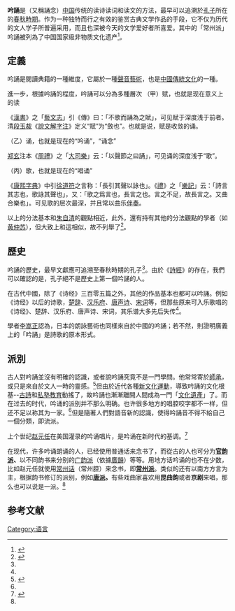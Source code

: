 '''吟誦'''是（又稱誦念）[[中國|中国]]传统的读诗读词和读文的方法，最早可以追溯於[[孔子|孔子]]所在的[[春秋时期|春秋時期]]。作为一种独特而行之有效的鉴赏古典文学作品的手段，它不仅为历代的文人学子所普遍采用，而且也深被今天的文学爱好者所喜爱。其中的「常州派」吟誦被列為了中国国家级非物质文化遗产<ref>{{Cite web|url=http://www.changzhou.gov.cn/ns_class/2012zt_03|title=常州市非物质文化遗产|accessdate=2016-11-23|work=www.changzhou.gov.cn|archive-date=2019-06-05|archive-url=https://web.archive.org/web/20190605031050/http://www.changzhou.gov.cn/ns_class/2012zt_03|dead-url=no}}</ref>。

== 定義 ==
吟誦是閱讀典籍的一種維度，它屬於一種[[听觉艺术|聲音藝術]]，也是[[中國傳統文化|中國傳統文化]]的一種。

進一步，根據吟誦的程度，吟誦可以分為多種層次
（甲）赋，也就是现在意义上的读

《[[漢書|漢書]]》之「[[藝文志|藝文志]]」引《傳》曰：「不歌而誦為之賦」，可见赋于深度浅于前者。清[[段玉裁|段玉裁]]《[[说文解字注|說文解字注]]》定义“賦”为“斂也”。也就是说，赋是收敛的诵。

（乙）诵，也就是现在的“吟诵”，“诵念”

[[郑玄|郑玄]]注本《[[周禮|周禮]]》之「[[大司樂|大司樂]]」云：「以聲節之曰誦」，可见诵的深度浅于“歌”。

（丙）歌，也就是现在的“唱诵”

《[[康熙字典|康熙字典]]》中引[[徐道符|徐道符]]之言称：「長引其聲以詠也」。《[[禮|禮]]》之「[[乐记|樂記]]」云：「詩言其志也，歌詠其聲也」，又：「歌之爲言也，長言之也。言之不足，故長言之。又曲合樂也」。可见歌的层次最深，并且常以曲乐[[伴奏|伴奏]]。

以上的分法基本和[[朱自清|朱自清]]的觀點相近，此外，還有持有其他的分法觀點的學者（如[[黄仲苏|黄仲苏]]），但大致上和這相似，故不列舉了<ref name=":1">{{Cite book|title=古诗词文吟诵研究|url=https://archive.org/details/gushiciwenyinson0000chen|last=陈|first=少松|publisher=社会科学文献出版社|year=1997|isbn=9787800507175|location=|pages=}}</ref>。

== 歷史 ==
吟誦的歷史，最早文獻應可追溯至春秋時期的孔子<ref name=":1" />。由於《[[诗经|詩經]]》的存在，我們可以確認的是，孔子絕不是歷史上第一個吟誦的人。

在古代中國，除了《诗经》三百零五篇之外，其他的作品基本也都可以吟誦。例如《诗经》以后的诗歌，[[楚辞|楚辞]]、[[乐府|汉乐府]]、[[唐诗|唐声诗]]、[[宋词|宋词]]等，但那些原来可入乐歌唱的《诗经》、楚辞、汉乐府、唐声诗、宋词，其乐谱大多先后失传<ref name=":1" />。

學者[[李嵩正|李嵩正]]認為，日本的朗詠藝術也同樣來自於中國的吟誦；若不然，則證明廣義上的「吟誦」是詩歌的原本形式。

== 派別 ==
古人對吟誦並沒有明確的認識，或者說吟誦究竟不是一門學問。他常常寄於[[師承|師承]]，或只是來自於文人一時的靈感。<ref>{{Cite book|title=國子監官韻誦唸·道德經|last=張|first=衛東|publisher=商務印書館|year=2015|isbn=9787100109680|location=|pages=}}</ref>但由於近代各種[[新文化運動|新文化運動]]，導致吟誦的文化根基--[[古詩|古詩]]和[[私塾|私塾教育]]動搖了，故吟誦也漸漸離開人間成為一門「[[文化遺產|文化遺產]]」了。而在过去的时代，吟诵的派别并不那么明确。也许很多地方的唱腔咬字都不一样，但还不足以称其为一家。<ref name=":0" />但是隨著人們對語音新的認識，使得吟誦音不得不給自己一個分類，即流派。

上个世纪[[赵元任|赵元任]]在美国灌录的吟诵唱片，是吟诵在新时代的基调。<ref>{{Cite book|title=趙元任 程曦吟誦遺音錄|last=趙|first=元任|publisher=商務印書館|year=2010|isbn=9787100060875|location=|pages=}}</ref>

在现代，许多吟诵朗诵的人，已经使用普通话来念书了，而從古的人也可分为'''[[官韵派|官韵派]]、'''以不同韵书来分别的[[广韵派|广韵派]]（依據[[廣韻|廣韻]]）等等。用地方话吟诵的也不在少数，比如赵元任就使用[[常州话|常州话]]（常州腔）来念书，即'''[[常州吟誦|常州派]]'''。类似的还有以南方方言为主，根据韵书修订的派别，例如'''[[唐韻|唐派]]。'''有些戏曲家喜欢用'''昆曲韵'''或者'''京剧'''来唱，那么也可以说是一派。<ref name=":0" />

==参考文献==
{{reflist}}

[[Category:语言|Category:语言]]
